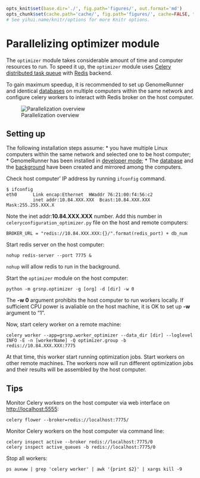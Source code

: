 ```r

opts_knit$set(base.dir='./', fig.path='figures/', out.format='md')
opts_chunk$set(cache.path='cache/', fig.path='figures/', cache=FALSE, tidy=TRUE, fig.keep='high', echo=TRUE, dpi=300, out.width=700, prompt=FALSE, comment='##', results='markup', eval=FALSE)
# See yihui.name/knitr/options for more Knitr options.
```

Parallelizing optimizer module
========================================================
The `optimizer` module takes considerable amount of time and computer resources to run. To speed it up, the `optimizer` module uses [Celery distributed task queue](http://www.celeryproject.org/) with [Redis](http://redis.io/) backend.

To gain maximum speedup, it is recommended to set up GenomeRunner and identical [databases](../dbcreator/dbcreator_ucsc.md) on multiple computers within the same network and configure celery workers to interact with Redis broker on the host computer.

![Parallelization overview](../figures/CeleryRedis.png "Parallelization overview")

Setting up
-----------
The following installation steps assume:
* you have multiple Linux computers within the same network and selected one to be host computer;
* GenomeRunner has been installed in [developer mode](../installation/installation.md);
* The [database](../dbcreator/dbcreator_ucsc.md) and the [background](../dbcreator/dbcreatorBackground.md) have been created and mirrored among the computers.

Check host computer' IP address by running `ifconfig` command.
```
$ ifconfig
eth0      Link encap:Ethernet  HWaddr 76:21:00:f4:56:c2  
          inet addr:10.84.XXX.XXX  Bcast:10.84.XXX.XXX  Mask:255.255.XXX.X
```
Note the inet addr:**10.84.XXX.XXX** number. Add this number in `celeryconfiguration_optimizer.py` file on the host and remote computers:
```
BROKER_URL = "redis://10.84.XXX.XXX:{}/".format(redis_port) + db_num
```

Start redis server on the host computer:
```
nohup redis-server --port 7775 &
```
`nohup` will allow redis to run in the background.

Start the `optimizer` module on the host computer:
```
python -m grsnp.optimizer -g [org] -d [dir] -w 0
```
The **-w 0** argument prohibits the host computer to run workers locally. If sufficient CPU power is avaliable on the host machine, it is OK to set up **-w** argument to "1".

Now, start celery worker on a remote machine:
```
celery worker --app=grsnp.worker_optimizer --data_dir [dir] --loglevel INFO -E -n [workerName] -Q optimizer.group -b redis://10.84.XXX.XXX:7775
```
At that time, this worker start running optimization jobs. Start workers on other remote machines. The workers now will run different optimization jobs and their results will be assembled by the host computer.

Tips
-----
Monitor Celery workers on the host computer via web interface on [http://localhost:5555](http://localhost:5555):
```
celery flower --broker=redis://localhost:7775/
```

Monitor Celery workers on the host computer via command line:
```
celery inspect active --broker redis://localhost:7775/0
celery inspect active_queues -b redis://localhost:7775/0
```

Stop all workers:
```
ps auxww | grep 'celery worker' | awk '{print $2}' | xargs kill -9
```
